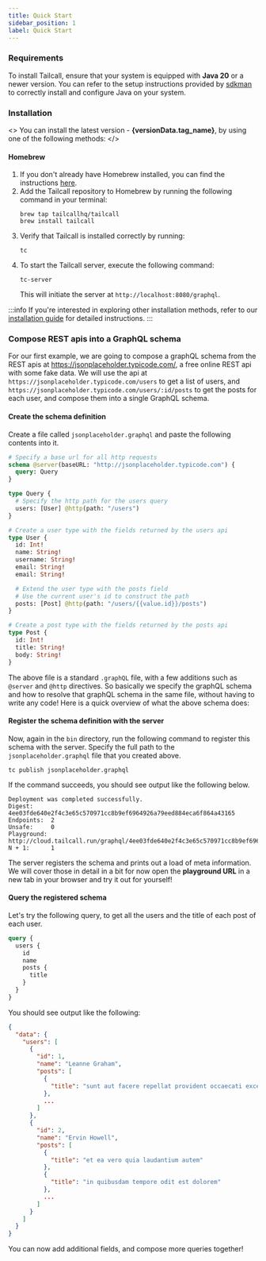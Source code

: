 ```yaml
---
title: Quick Start
sidebar_position: 1
label: Quick Start
---
```



### Requirements

To install Tailcall, ensure that your system is equipped with **Java 20** or a newer version. You can refer to the setup instructions provided by [sdkman] to correctly install and configure Java on your system.

[sdkman]: https://sdkman.io/jdks#tem

### Installation

<>
  You can install the latest version - <b>{versionData.tag_name}</b>, by using
  one of the following methods:
</>

#### Homebrew

1. If you don't already have Homebrew installed, you can find the instructions [here](https://brew.sh/).
2. Add the Tailcall repository to Homebrew by running the following command in your terminal:
   ```shell
   brew tap tailcallhq/tailcall
   brew install tailcall
   ```
3. Verify that Tailcall is installed correctly by running:
   ```shell
   tc
   ```
4. To start the Tailcall server, execute the following command:
   ```shell
   tc-server
   ```
   This will initiate the server at `http://localhost:8080/graphql`.

:::info
If you're interested in exploring other installation methods, refer to our [installation guide] for detailed instructions.
:::

[installation guide]: /docs/guides/installation

### Compose REST apis into a GraphQL schema

For our first example, we are going to compose a graphQL schema from the REST apis at <a href="https://jsonplaceholder.typicode.com/" target="_blank">https://jsonplaceholder.typicode.com/</a>, a free online REST api with some fake data.
We will use the api at `https://jsonplaceholder.typicode.com/users` to get a list of users, and `https://jsonplaceholder.typicode.com/users/:id/posts` to get the posts for each user, and compose them into a single GraphQL schema.

#### Create the schema definition

Create a file called `jsonplaceholder.graphql` and paste the following contents into it.

```graphql showLineNumbers
# Specify a base url for all http requests
schema @server(baseURL: "http://jsonplaceholder.typicode.com") {
  query: Query
}

type Query {
  # Specify the http path for the users query
  users: [User] @http(path: "/users")
}

# Create a user type with the fields returned by the users api
type User {
  id: Int!
  name: String!
  username: String!
  email: String!
  email: String!

  # Extend the user type with the posts field
  # Use the current user's id to construct the path
  posts: [Post] @http(path: "/users/{{value.id}}/posts")
}

# Create a post type with the fields returned by the posts api
type Post {
  id: Int!
  title: String!
  body: String!
}
```

The above file is a standard `.graphQL` file, with a few additions such as `@server` and `@http` directives. So basically we specify the graphQL schema and how to resolve that graphQL schema in the same file, without having to write any code! Here is a quick overview of what the above schema does:

#### Register the schema definition with the server

Now, again in the `bin` directory, run the following command to register this schema with the server. Specify the full path to the `jsonplaceholder.graphql` file that you created above.

```shell
tc publish jsonplaceholder.graphql
```

If the command succeeds, you should see output like the following below.

```shell
Deployment was completed successfully.
Digest:     4ee03fde640e2f4c3e65c570971cc8b9ef6964926a79eed884eca6f864a43165
Endpoints:  2
Unsafe:     0
Playground: http://cloud.tailcall.run/graphql/4ee03fde640e2f4c3e65c570971cc8b9ef6964926a79eed884eca6f864a43165.
N + 1:      1
```

The server registers the schema and prints out a load of meta information. We will cover those in detail in a bit for now open the **playground URL** in a new tab in your browser and try it out for yourself!

#### Query the registered schema

Let's try the following query, to get all the users and the title of each post of each user.

```graphql showLineNumbers
query {
  users {
    id
    name
    posts {
      title
    }
  }
}
```

You should see output like the following:

```json showLineNumbers
{
  "data": {
    "users": [
      {
        "id": 1,
        "name": "Leanne Graham",
        "posts": [
          {
            "title": "sunt aut facere repellat provident occaecati excepturi optio reprehenderit"
          },
          ...
        ]
      },
      {
        "id": 2,
        "name": "Ervin Howell",
        "posts": [
          {
            "title": "et ea vero quia laudantium autem"
          },
          {
            "title": "in quibusdam tempore odit est dolorem"
          },
          ...
        ]
      }
    ]
  }
}
```

You can now add additional fields, and compose more queries together!
